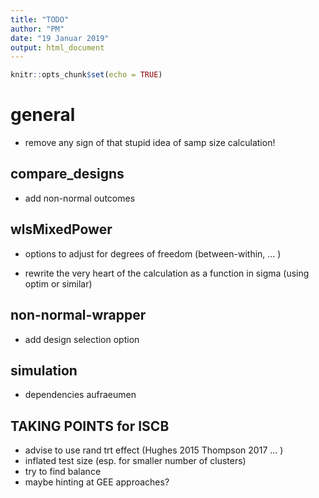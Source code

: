 ```yaml
---
title: "TODO"
author: "PM"
date: "19 Januar 2019"
output: html_document
---
```


```r
knitr::opts_chunk$set(echo = TRUE)
```

# general

* remove any sign of that stupid idea of samp size calculation!

## compare_designs

* add non-normal outcomes

## wlsMixedPower

* options to adjust for degrees of freedom (between-within, ... )

* rewrite the very heart of the calculation as a function in sigma (using optim or similar)

## non-normal-wrapper

* add design selection option

## simulation

* dependencies aufraeumen


## TAKING POINTS for ISCB

* advise to use rand trt effect (Hughes 2015 Thompson 2017 ... )
* inflated test size (esp. for smaller number of clusters)
* try to find balance 
* maybe hinting at GEE approaches?

